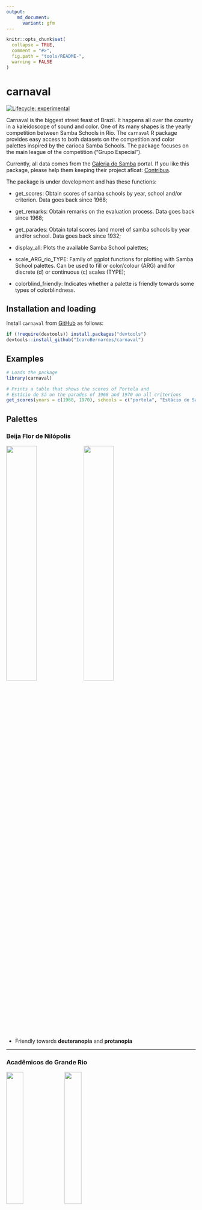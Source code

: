 ```yaml
---
output:
    md_document:
      variant: gfm
---
```


<!-- README.md is generated from README.Rmd. Please edit that file -->

```r
knitr::opts_chunk$set(
  collapse = TRUE,
  comment = "#>",
  fig.path = "tools/README-",
  warning = FALSE
)
```

# carnaval

<!-- badges: start -->

[![Lifecycle: experimental](https://lifecycle.r-lib.org/articles/figures/lifecycle-experimental.svg)](https://www.tidyverse.org/lifecycle/#experimental)

<!-- badges: end -->

Carnaval is the biggest street feast of Brazil. It happens all over the country in a kaleidoscope of sound and color. One of its many shapes is the yearly competition between Samba Schools in Rio. The `carnaval` R package provides easy access to both datasets on the competition and color palettes inspired by the carioca Samba Schools. The package focuses on the main league of the competition ("Grupo Especial").

Currently, all data comes from the [Galeria do Samba](https://galeriadosamba.com.br) portal. If you like this package, please help them keeping their project afloat: [Contribua](https://galeriadosamba.com.br/espaco-aberto/contribua/).

The package is under development and has these functions:

-   get_scores: Obtain scores of samba schools by year, school and/or criterion. Data goes back since 1968;

-   get_remarks: Obtain remarks on the evaluation process. Data goes back since 1968;

-   get_parades: Obtain total scores (and more) of samba schools by year and/or school. Data goes back since 1932;

-   display_all: Plots the available Samba School palettes;

-   scale_ARG_rio_TYPE: Family of ggplot functions for plotting with Samba School palettes. Can be used to fill or color/colour (ARG) and for discrete (d) or continuous (c) scales (TYPE);

-   colorblind_friendly: Indicates whether a palette is friendly towards some types of colorblindness.

## Installation and loading

Install `carnaval` from [GitHub](https://github.com/IcaroBernardes/carnaval) as follows:

```r
if (!require(devtools)) install.packages("devtools")
devtools::install_github("IcaroBernardes/carnaval")
```

## Examples

```r
# Loads the package
library(carnaval)

# Prints a table that shows the scores of Portela and
# Estácio de Sá on the parades of 1968 and 1970 on all criterions
get_scores(years = c(1968, 1970), schools = c("portela", "Estácio de Sá"))
```

## Palettes

### Beija Flor de Nilópolis

<img src="tools/palettes/Beija_Flor.png" width="40%"/> <img src="tools/shields/Beija_Flor.jpg" width="40%"/>

-   Friendly towards **deuteranopia** and **protanopia**

------------------------------------------------------------------------

### Acadêmicos do Grande Rio

<img src="tools/palettes/Grande_Rio.png" width="30%"/> <img src="tools/shields/Grande_Rio.jpg" width="30%"/>
